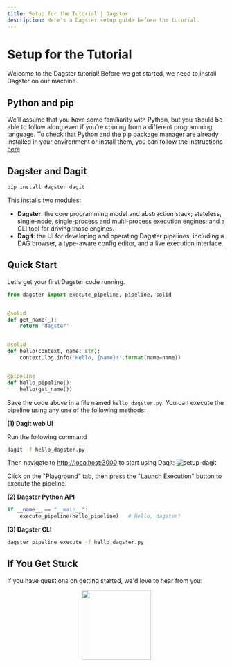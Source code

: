 ```yaml
---
title: Setup for the Tutorial | Dagster
description: Here's a Dagster setup guide before the tutorial.
---
```


# Setup for the Tutorial

Welcome to the Dagster tutorial! Before we get started, we need to install Dagster on our machine.

## Python and pip

We’ll assume that you have some familiarity with Python, but you should be able to follow along even
if you’re coming from a different programming language. To check that Python and the pip package
manager are already installed in your environment or install them, you can follow the instructions
[here](https://packaging.python.org/guides/installing-using-pip-and-virtual-environments/).

## Dagster and Dagit

```bash
pip install dagster dagit
```

This installs two modules:

- **Dagster**: the core programming model and abstraction stack; stateless, single-node,
  single-process and multi-process execution engines; and a CLI tool for driving those engines.
- **Dagit**: the UI for developing and operating Dagster pipelines, including a DAG browser, a
  type-aware config editor, and a live execution interface.

## Quick Start

Let's get your first Dagster code running.

```python
from dagster import execute_pipeline, pipeline, solid


@solid
def get_name(_):
    return 'dagster'


@solid
def hello(context, name: str):
    context.log.info('Hello, {name}!'.format(name=name))


@pipeline
def hello_pipeline():
    hello(get_name())
```

Save the code above in a file named `hello_dagster.py`. You can execute the pipeline using any one
of the following methods:

**(1) Dagit web UI**

Run the following command

```bash
dagit -f hello_dagster.py
```

Then navigate to <http://localhost:3000> to start using Dagit:
![setup-dagit](/images/tutorial/setup-dagit.png)

Click on the "Playground" tab, then press the "Launch Execution" button to execute the pipeline.

**(2) Dagster Python API**

```python
if __name__ == "__main__":
    execute_pipeline(hello_pipeline)   # Hello, dagster!
```

**(3) Dagster CLI**

```bash
dagster pipeline execute -f hello_dagster.py
```

## If You Get Stuck

If you have questions on getting started, we'd love to hear from you:

<p align="center">
  <a href="https://dagster-slackin.herokuapp.com/" target="_blank">
    <img
      src="https://user-images.githubusercontent.com/609349/63558739-f60a7e00-c502-11e9-8434-c8a95b03ce62.png"
      width="160px"
    />
  </a>
</p>

<br />

